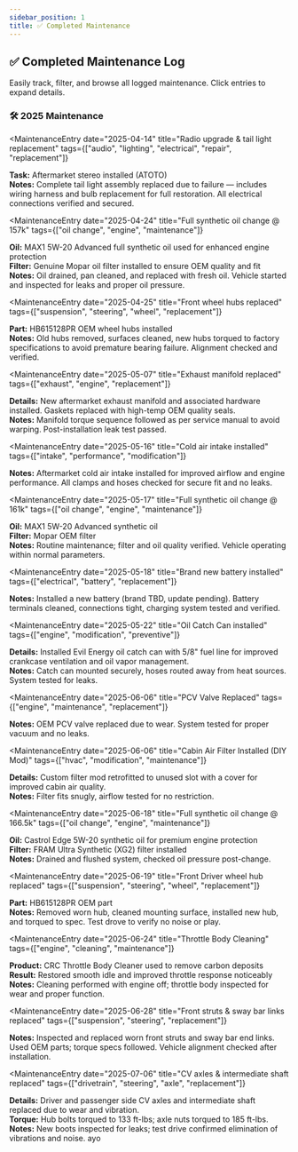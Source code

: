 ```yaml
---
sidebar_position: 1
title: ✅ Completed Maintenance
---
```



## ✅ Completed Maintenance Log

Easily track, filter, and browse all logged maintenance. Click entries to expand details.

### 🛠️ 2025 Maintenance

<MaintenanceEntry
  date="2025-04-14"
  title="Radio upgrade & tail light replacement"
  tags={["audio", "lighting", "electrical", "repair", "replacement"]}
>
  **Task:** Aftermarket stereo installed (ATOTO)  
  **Notes:** Complete tail light assembly replaced due to failure — includes wiring harness and bulb replacement for full restoration. All electrical connections verified and secured.
</MaintenanceEntry>

<MaintenanceEntry
  date="2025-04-24"
  title="Full synthetic oil change @ 157k"
  tags={["oil change", "engine", "maintenance"]}
>
  **Oil:** MAX1 5W-20 Advanced full synthetic oil used for enhanced engine protection  
  **Filter:** Genuine Mopar oil filter installed to ensure OEM quality and fit  
  **Notes:** Oil drained, pan cleaned, and replaced with fresh oil. Vehicle started and inspected for leaks and proper oil pressure.
</MaintenanceEntry>

<MaintenanceEntry
  date="2025-04-25"
  title="Front wheel hubs replaced"
  tags={["suspension", "steering", "wheel", "replacement"]}
>
  **Part:** HB615128PR OEM wheel hubs installed  
  **Notes:** Old hubs removed, surfaces cleaned, new hubs torqued to factory specifications to avoid premature bearing failure. Alignment checked and verified.
</MaintenanceEntry>

<MaintenanceEntry
  date="2025-05-07"
  title="Exhaust manifold replaced"
  tags={["exhaust", "engine", "replacement"]}
>
  **Details:** New aftermarket exhaust manifold and associated hardware installed. Gaskets replaced with high-temp OEM quality seals.  
  **Notes:** Manifold torque sequence followed as per service manual to avoid warping. Post-installation leak test passed.
</MaintenanceEntry>

<MaintenanceEntry
  date="2025-05-16"
  title="Cold air intake installed"
  tags={["intake", "performance", "modification"]}
>
  **Notes:** Aftermarket cold air intake installed for improved airflow and engine performance. All clamps and hoses checked for secure fit and no leaks.
</MaintenanceEntry>

<MaintenanceEntry
  date="2025-05-17"
  title="Full synthetic oil change @ 161k"
  tags={["oil change", "engine", "maintenance"]}
>
  **Oil:** MAX1 5W-20 Advanced synthetic oil  
  **Filter:** Mopar OEM filter  
  **Notes:** Routine maintenance; filter and oil quality verified. Vehicle operating within normal parameters.
</MaintenanceEntry>

<MaintenanceEntry
  date="2025-05-18"
  title="Brand new battery installed"
  tags={["electrical", "battery", "replacement"]}
>
  **Notes:** Installed a new battery (brand TBD, update pending). Battery terminals cleaned, connections tight, charging system tested and verified.
</MaintenanceEntry>

<MaintenanceEntry
  date="2025-05-22"
  title="Oil Catch Can installed"
  tags={["engine", "modification", "preventive"]}
>
  **Details:** Installed Evil Energy oil catch can with 5/8" fuel line for improved crankcase ventilation and oil vapor management.  
  **Notes:** Catch can mounted securely, hoses routed away from heat sources. System tested for leaks.
</MaintenanceEntry>

<MaintenanceEntry
  date="2025-06-06"
  title="PCV Valve Replaced"
  tags={["engine", "maintenance", "replacement"]}
>
  **Notes:** OEM PCV valve replaced due to wear. System tested for proper vacuum and no leaks.
</MaintenanceEntry>

<MaintenanceEntry
  date="2025-06-06"
  title="Cabin Air Filter Installed (DIY Mod)"
  tags={["hvac", "modification", "maintenance"]}
>
  **Details:** Custom filter mod retrofitted to unused slot with a cover for improved cabin air quality.  
  **Notes:** Filter fits snugly, airflow tested for no restriction.
</MaintenanceEntry>

<MaintenanceEntry
  date="2025-06-18"
  title="Full synthetic oil change @ 166.5k"
  tags={["oil change", "engine", "maintenance"]}
>
  **Oil:** Castrol Edge 5W-20 synthetic oil for premium engine protection  
  **Filter:** FRAM Ultra Synthetic (XG2) filter installed  
  **Notes:** Drained and flushed system, checked oil pressure post-change.
</MaintenanceEntry>

<MaintenanceEntry
  date="2025-06-19"
  title="Front Driver wheel hub replaced"
  tags={["suspension", "steering", "wheel", "replacement"]}
>
  **Part:** HB615128PR OEM part  
  **Notes:** Removed worn hub, cleaned mounting surface, installed new hub, and torqued to spec. Test drove to verify no noise or play.
</MaintenanceEntry>

<MaintenanceEntry
  date="2025-06-24"
  title="Throttle Body Cleaning"
  tags={["engine", "cleaning", "maintenance"]}
>
  **Product:** CRC Throttle Body Cleaner used to remove carbon deposits  
  **Result:** Restored smooth idle and improved throttle response noticeably  
  **Notes:** Cleaning performed with engine off; throttle body inspected for wear and proper function.
</MaintenanceEntry>

<MaintenanceEntry
  date="2025-06-28"
  title="Front struts & sway bar links replaced"
  tags={["suspension", "steering", "replacement"]}
>
  **Notes:** Inspected and replaced worn front struts and sway bar end links. Used OEM parts; torque specs followed. Vehicle alignment checked after installation.
</MaintenanceEntry>

<MaintenanceEntry
  date="2025-07-06"
  title="CV axles & intermediate shaft replaced"
  tags={["drivetrain", "steering", "axle", "replacement"]}
>
  **Details:** Driver and passenger side CV axles and intermediate shaft replaced due to wear and vibration.  
  **Torque:** Hub bolts torqued to 133 ft-lbs; axle nuts torqued to 185 ft-lbs.  
  **Notes:** New boots inspected for leaks; test drive confirmed elimination of vibrations and noise. ayo
</MaintenanceEntry>
